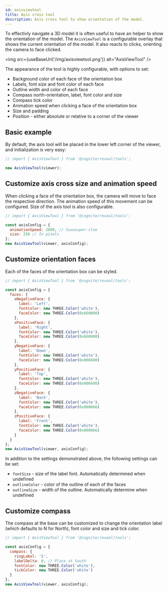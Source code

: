 ```yaml
---
id: axisviewtool
title: Axis cross tool
description: Axis cross tool to show orientation of the model.
---
```



To effectivly navigate a 3D model it is often useful to have an helper to show the orientation of the model. The `AxisViewTool` is
a configurable overlay that shows the current orientation of the model. It also reacts to clicks, orienting the camera to face
clicked. 

<img src={useBaseUrl('/img/axisviewtool.png')} alt="AxisViewTool" />

The appearance of the tool is highly configurable, with options to set:
- Background color of each face of the orientation box
- Labels, font size and font color of each face
- Outline width and color of each face
- Compass north-orientation, label, font color and size
- Compass tick color
- Animation speed when clicking a face of the orientation box
- Size and padding
- Position - either absolute or relative to a corner of the viewer

<DemoWrapper name="Cognite3DViewerDemo" />

## Basic example

By default, the axis tool will be placed in the lower left corner
of the viewer, and initialization is very easy:

```jsx runnable
// import { AxisViewTool } from '@cognite/reveal/tools';

new AxisViewTool(viewer);
```

## Customize axis cross size and animation speed

When clicking a face of the orientation box, the camera will move to face the respective direction.
The animation speed of this movement can be configured. Size of the axis tool is also configurable.


```jsx runnable
// import { AxisViewTool } from '@cognite/reveal/tools';

const axisConfig = {
  animationSpeed: 2000, // Suuuuuper-slow
  size: 256 // In pixels
};
new AxisViewTool(viewer, axisConfig);
```


## Customize orientation faces

Each of the faces of the orientation box can be styled.

```jsx runnable
// import { AxisViewTool } from '@cognite/reveal/tools';

const axisConfig = {
  faces: {
    xNegativeFace: { 
      label: 'Left',
      fontColor: new THREE.Color('white'), 
      faceColor: new THREE.Color(0x660000) 
    },
    xPositiveFace: { 
      label: 'Right', 
      fontColor: new THREE.Color('white'), 
      faceColor: new THREE.Color(0x660000) 
    },
    yNegativeFace: { 
      label: 'Down',
      fontColor: new THREE.Color('white'),
      faceColor: new THREE.Color(0x006600)
    },
    yPositiveFace: { 
      label: 'Top',
      fontColor: new THREE.Color('white'),
      faceColor: new THREE.Color(0x006600)
    },
    zNegativeFace: {
      label: 'Back',
      fontColor: new THREE.Color('white'),
      faceColor: new THREE.Color(0x000066)
    },
    zPositiveFace: {
      label: 'Front',
      fontColor: new THREE.Color('white'),
      faceColor: new THREE.Color(0x000066)
    }
  }
};
new AxisViewTool(viewer, axisConfig);
```

In addition to the settings demonstrated above, the following settings can be set:
- `fontSize` - size of the label font. Automatically determined when undefined
- `outlineColor` - color of the outline of each of the faces
- `outlineSize` - width of the outline. Automatically determine when undefined

## Customize compass

The compass at the base can be customized to change the orientation label (which
defaults to N for North), font color and size and tick color.


```jsx runnable
// import { AxisViewTool } from '@cognite/reveal/tools';

const axisConfig = {
  compass: {
    ringLabel: 'S',
    labelDelta: 0, // Place at South
    fontColor: new THREE.Color('white'),
    tickColor: new THREE.Color('white')
  }
};
new AxisViewTool(viewer, axisConfig);
```
